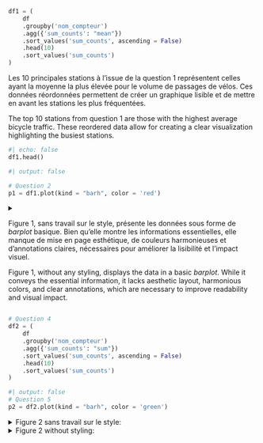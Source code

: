 ```python
df1 = (
    df
    .groupby('nom_compteur')
    .agg({'sum_counts': "mean"})
    .sort_values('sum_counts', ascending = False)
    .head(10)
    .sort_values('sum_counts')    
)
```

:::: {.content-visible when-profile="fr"}
Les 10 principales stations à l'issue de la question 1 représentent celles ayant la moyenne la plus élevée pour le volume de passages de vélos. Ces données réordonnées permettent de créer un graphique lisible et de mettre en avant les stations les plus fréquentées.
::::

:::: {.content-visible when-profile="en"}
The top 10 stations from question 1 are those with the highest average bicycle traffic. These reordered data allow for creating a clear visualization highlighting the busiest stations.
::::

```python
#| echo: false
df1.head()
```


```python
#| output: false

# Question 2
p1 = df1.plot(kind = "barh", color = 'red')
```

<details>

<summary>

:::: {.content-visible when-profile="fr"}
Figure 1, sans travail sur le style, présente les données sous forme de _barplot_ basique. Bien qu'elle montre les informations essentielles, elle manque de mise en page esthétique, de couleurs harmonieuses et d'annotations claires, nécessaires pour améliorer la lisibilité et l'impact visuel.
::::

:::: {.content-visible when-profile="en"}
Figure 1, without any styling, displays the data in a basic _barplot_. While it conveys the essential information, it lacks aesthetic layout, harmonious colors, and clear annotations, which are necessary to improve readability and visual impact.
::::

</summary>

```python
#| echo: false
p1.figure
```

</details>

```python
# Question 4
df2 = (
    df
    .groupby('nom_compteur')
    .agg({'sum_counts': "sum"})
    .sort_values('sum_counts', ascending = False)
    .head(10)
    .sort_values('sum_counts')
)
```

```python
#| output: false
# Question 5
p2 = df2.plot(kind = "barh", color = 'green')
```

::::: {.cell .markdown}

:::: {.content-visible when-profile="fr"}

```{=html}
<details>
<summary>
Figure 2 sans travail sur le style:
</summary>
```

```python
p2.figure
```

```{=html}
</details>
```

::::

:::: {.content-visible when-profile="en"}

```{=html}
<details>
<summary>
Figure 2 without styling:
</summary>
```

```python
p2.figure
```

```{=html}
</details>
```

::::

:::::
